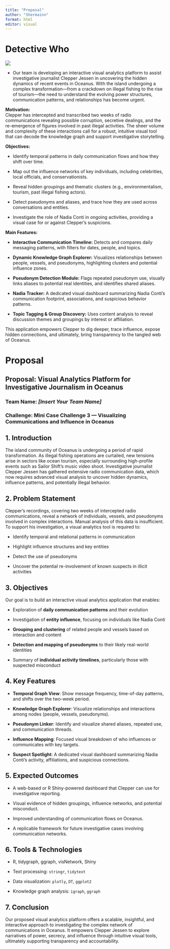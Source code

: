 ```yaml
---
title: "Proposal"
author: "Shermainn"
format: html
editor: visual
---
```


# Detective Who

![](https://encrypted-tbn0.gstatic.com/images?q=tbn:ANd9GcRbr9NG1ZkD3p0DDrGtYcf3zOORN1_nSEWcfg&s)

-   Our team is developing an interactive visual analytics platform to assist investigative journalist Clepper Jessen in uncovering the hidden dynamics of recent events in Oceanus. With the island undergoing a complex transformation—from a crackdown on illegal fishing to the rise of tourism—the need to understand the evolving power structures, communication patterns, and relationships has become urgent.

**Motivation:**\
Clepper has intercepted and transcribed two weeks of radio communications revealing possible corruption, secretive dealings, and the re-emergence of figures involved in past illegal activities. The sheer volume and complexity of these interactions call for a robust, intuitive visual tool that can decode the knowledge graph and support investigative storytelling.

**Objectives:**

-   Identify temporal patterns in daily communication flows and how they shift over time.

-   Map out the influence networks of key individuals, including celebrities, local officials, and conservationists.

-   Reveal hidden groupings and thematic clusters (e.g., environmentalism, tourism, past illegal fishing actors).

-   Detect pseudonyms and aliases, and trace how they are used across conversations and entities.

-   Investigate the role of Nadia Conti in ongoing activities, providing a visual case for or against Clepper’s suspicions.

**Main Features:**

-   **Interactive Communication Timeline:** Detects and compares daily messaging patterns, with filters for dates, people, and topics.

-   **Dynamic Knowledge Graph Explorer:** Visualizes relationships between people, vessels, and pseudonyms, highlighting clusters and potential influence zones.

-   **Pseudonym Detection Module:** Flags repeated pseudonym use, visually links aliases to potential real identities, and identifies shared aliases.

-   **Nadia Tracker:** A dedicated visual dashboard summarizing Nadia Conti’s communication footprint, associations, and suspicious behavior patterns.

-   **Topic Tagging & Group Discovery:** Uses content analysis to reveal discussion themes and groupings by interest or affiliation.

This application empowers Clepper to dig deeper, trace influence, expose hidden connections, and ultimately, bring transparency to the tangled web of Oceanus.

# Proposal

## **Proposal: Visual Analytics Platform for Investigative Journalism in Oceanus**

### **Team Name:** *\[Insert Your Team Name\]*

### **Challenge:** Mini Case Challenge 3 — Visualizing Communications and Influence in Oceanus

## **1. Introduction**

The island community of Oceanus is undergoing a period of rapid transformation. As illegal fishing operations are curtailed, new tensions arise in sectors like ocean tourism, especially surrounding high-profile events such as Sailor Shift’s music video shoot. Investigative journalist Clepper Jessen has gathered extensive radio communication data, which now requires advanced visual analysis to uncover hidden dynamics, influence patterns, and potentially illegal behavior.

## **2. Problem Statement**

Clepper's recordings, covering two weeks of intercepted radio communications, reveal a network of individuals, vessels, and pseudonyms involved in complex interactions. Manual analysis of this data is insufficient. To support his investigation, a visual analytics tool is required to:

-   Identify temporal and relational patterns in communication

-   Highlight influence structures and key entities

-   Detect the use of pseudonyms

-   Uncover the potential re-involvement of known suspects in illicit activities

## **3. Objectives**

Our goal is to build an interactive visual analytics application that enables:

-   Exploration of **daily communication patterns** and their evolution

-   Investigation of **entity influence**, focusing on individuals like Nadia Conti

-   **Grouping and clustering** of related people and vessels based on interaction and content

-   **Detection and mapping of pseudonyms** to their likely real-world identities

-   Summary of **individual activity timelines**, particularly those with suspected misconduct

## **4. Key Features**

-   **Temporal Graph View**: Show message frequency, time-of-day patterns, and shifts over the two-week period.

-   **Knowledge Graph Explorer**: Visualize relationships and interactions among nodes (people, vessels, pseudonyms).

-   **Pseudonym Linker**: Identify and visualize shared aliases, repeated use, and communication threads.

-   **Influence Mapping**: Focused visual breakdown of who influences or communicates with key targets.

-   **Suspect Spotlight**: A dedicated visual dashboard summarizing Nadia Conti’s activity, affiliations, and suspicious connections.

## **5. Expected Outcomes**

-   A web-based or R Shiny-powered dashboard that Clepper can use for investigative reporting.

-   Visual evidence of hidden groupings, influence networks, and potential misconduct.

-   Improved understanding of communication flows on Oceanus.

-   A replicable framework for future investigative cases involving communication networks.

## **6. Tools & Technologies**

-   R, tidygraph, ggraph, visNetwork, Shiny

-   Text processing: `stringr`, `tidytext`

-   Data visualization: `plotly`, `DT`, `ggplot2`

-   Knowledge graph analysis: `igraph`, `ggraph`

## **7. Conclusion**

Our proposed visual analytics platform offers a scalable, insightful, and interactive approach to investigating the complex network of communications in Oceanus. It empowers Clepper Jessen to explore narratives of power, secrecy, and influence through intuitive visual tools, ultimately supporting transparency and accountability.
